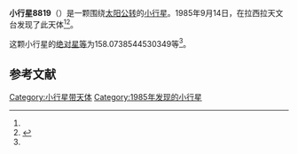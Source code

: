 {{Infobox planet
| bgcolour = #FFFFC0
| name = 8819 Chrisbondi
| symbol = 
| image = 
| caption = 
| discovery = yes
| discovery_ref = 
| discoverer = {{link-en|亨利·德波鸿诺|Henri Debehogne}}
| discovery_site = [[拉西拉天文台|拉西拉天文台]] 
| discovered = 1985年9月14日
| designations = yes
| mp_name = 
| named_after = 
| alt_names = 1985 RR4/ 1990 UD4
| mp_category = [[主带小行星|主带小行星]]
| orbit_ref = <ref name="a">[http://ssd.jpl.nasa.gov/sbdb.cgi?sstr=8819 8819 Chrisbondi] {{Wayback|url=http://ssd.jpl.nasa.gov/sbdb.cgi?sstr=8819 |date=20210809090100 }}，小行星數據庫瀏覽器（JPL Small-Body Database Browser）－[[美国国家航空航天局|美国国家航空航天局]]喷气推进实验室</ref>
| epoch = 2456400.5 (2013年4月18日更新)
| aphelion = {{convert|3.250274938012441|AU|km|3|abbr=on|lk=out}}
| perihelion = {{convert|2.314942429647615|AU|km|3|abbr=on}}
| semimajor = {{convert|2.782608683830028|AU|km|3|abbr=on}}
| eccentricity = 0.168067561
| period = 1695.417381 [[日|日]]<br />4.64[[儒略年|儒略年]]
| avg_speed = 
| inclination = 9.384970812770863
| asc_node = 179.4259047723887
| mean_anomaly = 
| arg_peri = 158.0738544530349
| satellites = 
| physical_characteristics = yes
| dimensions = 
| mass = 
| density = 
| surface_grav = 
| escape_velocity = 
| sidereal_day = 
| axial_tilt = 
| pole_ecliptic_lat = 
| pole_ecliptic_lon = 
| albedo = 
| temperatures= 
| temp_name1 = 
| mean_temp_1 = 
| max_temp_1 = 
| temp_name2 = 
| max_temp_2 = 
| spectral_type = 
| abs_magnitude = 158.0738544530349
}}

'''小行星8819'''（{{lang-en|8819 Chrisbondi}}）是一颗围绕[[太阳|太阳]][[公转|公转]]的[[小行星|小行星]]。1985年9月14日，{{link-en|亨利·德波鸿诺|Henri Debehogne}}在拉西拉天文台发现了此天体<ref name="a" /><ref>{{cite news|title=小行星列表|url=http://cfa-www.harvard.edu/iau/lists/NumberedMPs.txt|accessdate=2013-07-08|newspaper=哈佛大学|archive-date=2008-05-17|archive-url=https://web.archive.org/web/20080517010638/http://cfa-www.harvard.edu/iau/lists/NumberedMPs.txt|dead-url=no}}</ref>。

这颗小行星的[[绝对星等|绝对星等]]为158.0738544530349等<ref name="a" />。

==参考文献==
{{reflist}}
{{Minor Planet Number|[[小行星8818|小行星8818]]|[[小行星8820|小行星8820]]}}

{{小天体}}

[[Category:小行星带天体|Category:小行星带天体]]
[[Category:1985年发现的小行星|Category:1985年发现的小行星]]

{{asteroid-stub}}